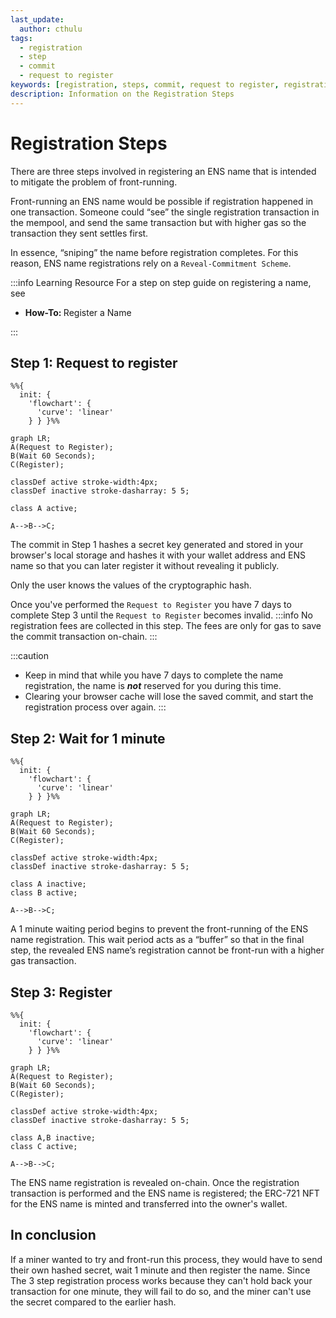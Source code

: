 ```yaml
---
last_update:
  author: cthulu
tags:
  - registration
  - step
  - commit
  - request to register
keywords: [registration, steps, commit, request to register, registration transaction, register transaction, ens registration, ens register, ens register a name, ens name registration, name registration, ens registration, get your own ens, get your own ens name]
description: Information on the Registration Steps
---
```


# Registration Steps

There are three steps involved in registering an ENS name that is intended to mitigate the problem of front-running.

Front-running an ENS name would be possible if registration happened in one transaction.
Someone could “see” the single registration transaction in the mempool, and send the same transaction but with higher gas so the transaction they sent settles first.

In essence, “sniping” the name before registration completes. For this reason, ENS name registrations rely on a `Reveal-Commitment Scheme`.

:::info Learning Resource
For a step on step guide on registering a name, see
 - <Link to="/howto/registration"><b>How-To: </b>Register a Name</Link>
:::

## Step 1: Request to register
```mermaid
%%{
  init: {
    'flowchart': {
      'curve': 'linear'
    } } }%%
      
graph LR;
A(Request to Register);
B(Wait 60 Seconds);
C(Register);

classDef active stroke-width:4px;
classDef inactive stroke-dasharray: 5 5;

class A active;

A-->B-->C;
```

The commit in Step 1 hashes a secret key generated and stored in your browser's local storage and hashes it with your wallet address and ENS name so that you can later register it without revealing it publicly.

Only the user knows the values of the cryptographic hash.

Once you've performed the `Request to Register` you have 7 days to complete Step 3 until the `Request to Register` becomes invalid.
:::info
No registration fees are collected in this step. The fees are only for gas to save the commit transaction on-chain.
:::

:::caution
 - Keep in mind that while you have 7 days to complete the name registration, the name is ***not*** reserved for you during this time.
 - Clearing your browser cache will lose the saved commit, and start the registration process over again.
:::

<!--

<BrowserWindow url="app.ens.domains">
  <Image img="/img/registration_3steps_img1.webp"/>
</BrowserWindow>

-->

## Step 2: Wait for 1 minute
```mermaid
%%{
  init: {
    'flowchart': {
      'curve': 'linear'
    } } }%%
      
graph LR;
A(Request to Register);
B(Wait 60 Seconds);
C(Register);

classDef active stroke-width:4px;
classDef inactive stroke-dasharray: 5 5;

class A inactive;
class B active;

A-->B-->C;
```

A 1 minute waiting period begins to prevent the front-running of the ENS name registration. This wait period acts as a “buffer” so that in the final step, the revealed ENS name’s registration cannot be front-run with a higher gas transaction.

<!--

<BrowserWindow url="app.ens.domains">
  <Image img="/img/registration_3steps_img2.webp"/>
</BrowserWindow>

-->

## Step 3: Register
```mermaid
%%{
  init: {
    'flowchart': {
      'curve': 'linear'
    } } }%%
      
graph LR;
A(Request to Register);
B(Wait 60 Seconds);
C(Register);

classDef active stroke-width:4px;
classDef inactive stroke-dasharray: 5 5;

class A,B inactive;
class C active;

A-->B-->C;
```

The ENS name registration is revealed on-chain. Once the registration transaction is performed and the ENS name is registered; the ERC-721 NFT for the ENS name is minted and transferred into the owner's wallet.

<!--

<BrowserWindow url="app.ens.domains">
  <Image img="/img/registration_3steps_img3.webp"/>
</BrowserWindow>

-->

## In conclusion
If a miner wanted to try and front-run this process, they would have to send their own hashed secret, wait 1 minute and then register the name. Since The 3 step registration process works because they can't hold back your transaction for one minute, they will fail to do so, and the miner can't use the secret compared to the earlier hash.